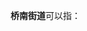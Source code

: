'''桥南街道'''可以指：
{{PRC admin/disambig|23/08/03/003/000|34/07/11/001/000|44/01/13/010/000|61/03/02/005/000|62/05/03/003/000}}
{{disambig|cat=四字乡级行政区划消歧义}}